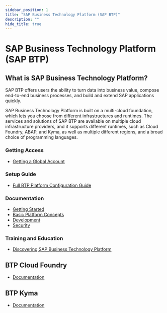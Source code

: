 ```yaml
---
sidebar_position: 1
title: "SAP Business Technology Platform (SAP BTP)"
description: ""
hide_title: true
---
```



<PageViewTracker featureName="TECHNOLOGY_SAP_BTP" />

<div className="hero-header">
  <h1>SAP Business Technology Platform (SAP BTP)</h1>
</div>

## What is SAP Business Technology Platform?

SAP BTP offers users the ability to turn data into business value, compose end-to-end business processes, and build and extend SAP applications quickly.

SAP Business Technology Platform is built on a multi-cloud foundation, which lets you choose from different infrastructures and runtimes. The services and solutions of SAP BTP are available on multiple cloud infrastructure providers, and it supports different runtimes, such as Cloud Foundry, ABAP, and Kyma, as well as multiple different regions, and a broad choice of programming languages.

### Getting Access

- [Getting a Global Account](https://help.sap.com/docs/btp/sap-business-technology-platform/getting-global-account)

### Setup Guide

- [Full BTP Platform Configuration Guide](https://help.sap.com/doc/b1c50e8b4e94460e9ddba87cb9777f8c/)

### Documentation

- [Getting Started](https://help.sap.com/docs/BTP/65de2977205c403bbc107264b8eccf4b/144e1733d0d64d58a7176e817fa6aeb3.html?locale=en-US&state=PRODUCTION&version=Cloud)
- [Basic Platform Concepts](https://help.sap.com/docs/BTP/65de2977205c403bbc107264b8eccf4b/73beb06e127f4e47b849aa95344aabe1.html?locale=en-US&state=PRODUCTION&version=Cloud)
- [Development](https://help.sap.com/docs/BTP/65de2977205c403bbc107264b8eccf4b/c2fec62b49fa43b8bd945c85ecc2e5bd.html?locale=en-US&state=PRODUCTION&version=Cloud)
- [Security](https://help.sap.com/docs/BTP/65de2977205c403bbc107264b8eccf4b/e129aa20c78c4a9fb379b9803b02e5f6.html?locale=en-US&state=PRODUCTION&version=Cloud)

### Training and Education

- [Discovering SAP Business Technology Platform](https://learning.sap.com/learning-journeys/discover-sap-business-technology-platform)

## BTP Cloud Foundry

- [Documentation](https://help.sap.com/docs/btp/sap-business-technology-platform/cloud-foundry-environment)

## BTP Kyma

- [Documentation](https://help.sap.com/docs/btp/sap-business-technology-platform/kyma-environment)
